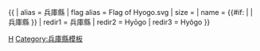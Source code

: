 {{ {{{1<noinclude>|country showdata</noinclude>}}}
| alias = 兵庫縣
| flag alias = Flag of Hyogo.svg
| size = {{{size|}}}
| name = {{#if: {{{name|}}} | {{{name|}}} | 兵庫縣 }}
<noinclude>
| redir1 = 兵庫縣
| redir2 = Hyōgo
| redir3 = Hyôgo
</noinclude>
}}<noinclude>
[[Category:日本行政區劃資料模板|H]]
[[Category:兵庫縣模板]]
</noinclude>
